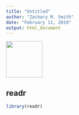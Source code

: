 ```yaml
---
title: "Untitled"
author: "Zachary M. Smith"
date: "February 11, 2019"
output: html_document
---
```


![](images/hex_symbols/readr.png){align="right" width=100px}

## readr


```r
library(readr)


```


